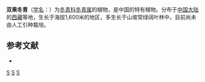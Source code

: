 {{Speciesbox 
| taxon = Ilex dicarpa
| authority =  [[李雅茹|Y. R. Li]]
}}

'''双果冬青'''（[[学名|学名]]：{{lang|la|''Ilex dicarpa''}}）为[[冬青科|冬青科]][[冬青属|冬青属]]的植物，是中国的特有植物。分布于[[中国大陆|中国大陆]]的[[西藏|西藏]]等地，生长于海拔1,600米的地区，多生长于山坡常绿阔叶林中，目前尚未由人工引种栽培。

== 参考文献 ==
<div class="references-small">
* {{cite web| url =http://www.bioinfo.cn/db05/KmzwSpecies.php?action=view&id=14112| title =双果冬青| work =《中国高等植物数据库全库》| publisher =中国科学院微生物研究所| author =昆明植物研究所| accessdate =2009-02-24| deadurl =yes| archiveurl =https://web.archive.org/web/20160305024922/http://www.bioinfo.cn/db05/KmzwSpecies.php?action=view&id=14112| archivedate =2016-03-05}}
</div>
{{Taxonbar|from=Q10912068}}

[[Category:冬青属|S]]
[[Category:中國特有植物|S]]
[[Category:西藏植物|S]]